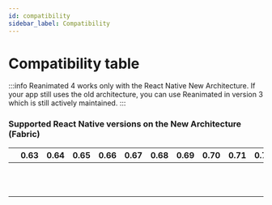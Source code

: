 ```yaml
---
id: compatibility
sidebar_label: Compatibility
---
```


# Compatibility table

:::info
Reanimated 4 works only with the React Native New Architecture. If your app still uses the old architecture, you can use Reanimated in version 3 which is still actively maintained.
:::

### Supported React Native versions on the New Architecture (Fabric)

<div className="compatibility">

|                                      | 0.63  | 0.64  | 0.65  | 0.66  | 0.67  | 0.68  | 0.69  | 0.70  | 0.71   | 0.72   | 0.73   | 0.74   | 0.75   | 0.76   | 0.77   | 0.78   | 0.79   | 0.80   |
| ------------------------------------ | ----- | ----- | ----- | ----- | ----- | ----- | ----- | ----- | ------ | ------ | ------ | ------ | ------ | ------ | ------ | ------ | ------ | ------ |
| <Version version="3.18.0"/>          | <No/> | <No/> | <No/> | <No/> | <No/> | <No/> | <No/> | <No/> | <No/>  | <No/>  | <No/>  | <No/>  | <Yes/> | <Yes/> | <Yes/> | <Yes/> | <Yes/> | <Yes/> |
| <Version version="3.17.4 - 3.17.5"/> | <No/> | <No/> | <No/> | <No/> | <No/> | <No/> | <No/> | <No/> | <No/>  | <No/>  | <No/>  | <No/>  | <Yes/> | <Yes/> | <Yes/> | <Yes/> | <Yes/> | <No/>  |
| <Version version="3.17.1 – 3.17.3"/> | <No/> | <No/> | <No/> | <No/> | <No/> | <No/> | <No/> | <No/> | <No/>  | <No/>  | <No/>  | <No/>  | <Yes/> | <Yes/> | <Yes/> | <Yes/> | <No/>  | <No/>  |
| <Version version="3.17.0"/>          | <No/> | <No/> | <No/> | <No/> | <No/> | <No/> | <No/> | <No/> | <No/>  | <No/>  | <No/>  | <No/>  | <Yes/> | <Yes/> | <Yes/> | <No/>  | <No/>  | <No/>  |
| <Version version="3.16.7"/>          | <No/> | <No/> | <No/> | <No/> | <No/> | <No/> | <No/> | <No/> | <No/>  | <No/>  | <No/>  | <Yes/> | <Yes/> | <Yes/> | <Yes/> | <No/>  | <No/>  | <No/>  |
| <Version version="3.16.0 – 3.16.6"/> | <No/> | <No/> | <No/> | <No/> | <No/> | <No/> | <No/> | <No/> | <No/>  | <No/>  | <No/>  | <Yes/> | <Yes/> | <Yes/> | <No/>  | <No/>  | <No/>  | <No/>  |
| <Version version="3.15.x"/>          | <No/> | <No/> | <No/> | <No/> | <No/> | <No/> | <No/> | <No/> | <No/>  | <No/>  | <No/>  | <Yes/> | <Yes/> | <No/>  | <No/>  | <No/>  | <No/>  | <No/>  |
| <Version version="3.9.x – 3.14.x"/>  | <No/> | <No/> | <No/> | <No/> | <No/> | <No/> | <No/> | <No/> | <No/>  | <No/>  | <No/>  | <Yes/> | <No/>  | <No/>  | <No/>  | <No/>  | <No/>  | <No/>  |
| <Version version="3.6.x – 3.8.x"/>   | <No/> | <No/> | <No/> | <No/> | <No/> | <No/> | <No/> | <No/> | <No/>  | <Yes/> | <Yes/> | <No/>  | <No/>  | <No/>  | <No/>  | <No/>  | <No/>  | <No/>  |
| <Version version="3.1.x – 3.5.x"/>   | <No/> | <No/> | <No/> | <No/> | <No/> | <No/> | <No/> | <No/> | <No/>  | <Yes/> | <No/>  | <No/>  | <No/>  | <No/>  | <No/>  | <No/>  | <No/>  | <No/>  |
| <Version version="3.0.x"/>           | <No/> | <No/> | <No/> | <No/> | <No/> | <No/> | <No/> | <No/> | <Yes/> | <No/>  | <No/>  | <No/>  | <No/>  | <No/>  | <No/>  | <No/>  | <No/>  | <No/>  |

</div>
